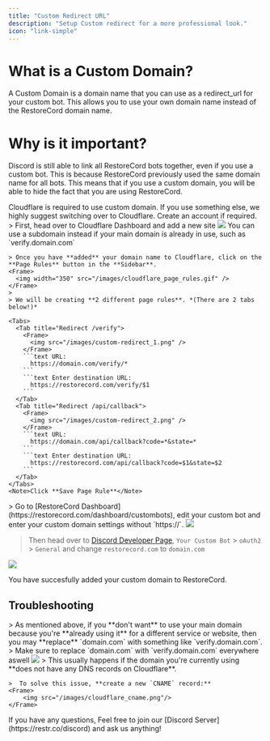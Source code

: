 ```yaml
---
title: "Custom Redirect URL"
description: "Setup Custom redirect for a more professional look."
icon: "link-simple"
---
```


# What is a Custom Domain?

A Custom Domain is a domain name that you can use as a redirect_url for your custom bot. This allows you to use your own domain name instead of the RestoreCord domain name.

# Why is it important?

Discord is still able to link all RestoreCord bots together, even if you use a custom bot. This is because RestoreCord previously used the same domain name for all bots. This means that if you use a custom domain, you will be able to hide the fact that you are using RestoreCord.

<Note>
  Cloudflare is required to use custom domain. If you use something else, we
  highly suggest switching over to Cloudflare.
</Note>

<Steps>
  <Step title="Adding Cloudflare">
    <Info>Create an account if required.</Info>
    > First, head over to Cloudflare Dashboard and add a new site
    <Frame>
      <img src="/images/cloudflare_add_site.gif" />
    </Frame>
  </Step>


  <Step title="Set up Page Rules">
  <Warning>You can use a subdomain instead if your main domain is already in use, such as `verify.domain.com`</Warning>

    > Once you have **added** your domain name to Cloudflare, click on the **Page Rules** button in the **Sidebar**.
    <Frame>
      <img width="350" src="/images/cloudflare_page_rules.gif" />
    </Frame>
    >
    > We will be creating **2 different page rules**. *(There are 2 tabs below!)*

    <Tabs>
      <Tab title="Redirect /verify">
        <Frame>
          <img src="/images/custom-redirect_1.png" />
        </Frame>
        ```text URL:
          https://domain.com/verify/*
        ```
        ```text Enter destination URL:
          https://restorecord.com/verify/$1
        ```
      </Tab>
      <Tab title="Redirect /api/callback">
        <Frame>
          <img src="/images/custom-redirect_2.png" />
        </Frame>
        ```text URL:
          https://domain.com/api/callback?code=*&state=*
        ```
        ```text Enter destination URL:
          https://restorecord.com/api/callback?code=$1&state=$2
        ```
      </Tab>
    </Tabs>
    <Note>Click **Save Page Rule**</Note>

  </Step>

  <Step title="Switching to your Custom Domain">
  > Go to [RestoreCord Dashboard](https://restorecord.com/dashboard/custombots), edit your custom bot and enter your custom domain settings without `https://`. 
  <Frame>
      <img src="/images/custom-redirect_3.png" />
  </Frame>

> Then head over to [Discord Developer Page](https://discord.com/developers/applications/), `Your Custom Bot` > `oAuth2` > `General` and change `restorecord.com` to `domain.com`

  <Frame>
      <img src="/images/custom-redirect_4.png" />
  </Frame>
  </Step>
</Steps>

<Check>You have succesfully added your custom domain to RestoreCord.</Check>

## Troubleshooting

<Steps>
  <Step title="Domain already in use">
    > As mentioned above, if you **don't want** to use your main domain because you're **already using it** for a different service or website, then you may **replace** `domain.com` with something like `verify.domain.com`.
    >
    <Warning>Make sure to replace `domain.com` with `verify.domain.com` everywhere aswell</Warning>
  </Step>

  <Step title="This site can't be reached">
    <Frame>
        <img src="/images/custom-redirect_site-cant-be-reached.png"/>
    </Frame>
    > This usually happens if the domain you're currently using **does not have any DNS records on Cloudflare**.

    >  To solve this issue, **create a new `CNAME` record:** 
    <Frame>
        <img src="/images/cloudflare_cname.png"/>
    </Frame>
  </Step>

  <Step title="Contact Support">
    <Info>
        <Card title="Any Questions?" icon="question" href="https://restr.co/discord">
            If you have any questions, Feel free to join our [Discord Server](https://restr.co/discord) and ask us anything!
        </Card>
    </Info>
  </Step>
</Steps>
